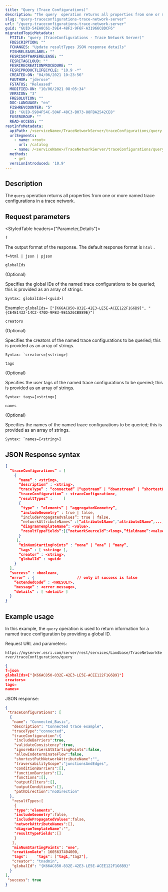 ```yaml
---
title: "Query (Trace Configurations)"
description: "The query  operation returns all properties from one or more named trace configurations in a trace network."
slug: "query-traceconfigurations-trace-network-server"
url: "/query-traceconfigurations-trace-network-server"
guid: "GUID-54EA8C61-39E4-48F2-9F6F-A31966C8DCF6"
migratedTopicMetadata:
  FTITLE: "query (TraceConfigurations - Trace Network Server)"
  FDESCRIPTION: ""
  FCHANGES: "Update resultTypes JSON response details"
  FISHRELEASELABEL: ""
  FESRISOFTWARERELEASE: ""
  FESRITAGCLOUD: ""
  FESRIRECREATIONPROCEDURE: ""
  FESRIPRODUCTLIFECYCLE: "10.9 -*"
  CREATED-ON: "04/06/2021 10:23:56"
  FAUTHOR: "jderose"
  FSTATUS: "Released"
  MODIFIED-ON: "10/06/2021 08:05:34"
  VERSION: "3"
  FRESOLUTION: ""
  DOC-LANGUAGE: "en"
  FISHREVCOUNTER: "5"
  ED: "GUID-5984F54C-50AF-48C3-B073-88FBA2542CE8"
  FUSERGROUP: ""
  READ-ACCESS: ""
restInfoMetadata:
  apiPath: /<serviceName>/TraceNetworkServer/traceConfigurations/query
  urlSegments:
    - name: <root>
      url: /catalog
    - name: /<serviceName>/TraceNetworkServer/traceConfigurations/query
  methods:
    - get
  versionIntroduced: '10.9'
---
```


## Description

The `query` operation returns all properties from one or more named trace configurations in a trace network.


##  Request parameters 

<StyledTable headers={"Parameter,Details"}>

<StyledTableRow>

<StyledTableCell cellStyle="markdown">

`f` 

</StyledTableCell>

<StyledTableCell cellStyle="markdown">

The output format of the response. The default response format is `html` .

```
f=html | json | pjson
``` 

</StyledTableCell>

</StyledTableRow>

<StyledTableRow>

<StyledTableCell cellStyle="markdown">

`globalIds` 

(Optional)

</StyledTableCell>

<StyledTableCell cellStyle="markdown">

Specifies the global IDs of the named trace configurations to be queried; this is provided as an array of strings.

```Syntax: globalIds=[<guid>]``` 

Example: `globalIds= ["{K66AC850-832E-42E3-LE5E-ACEE122F1G6B9}", "{CE4E1432-14C2-470D-9FB3-9E1526CB889E}"]` 

</StyledTableCell>

</StyledTableRow>

<StyledTableRow>

<StyledTableCell cellStyle="markdown">

`creators` 

(Optional)

</StyledTableCell>

<StyledTableCell cellStyle="markdown">

Specifies the creators of the named trace configurations to be queried; this is provided as an array of strings.

```
Syntax: `creators=[<string>]
```

</StyledTableCell>

</StyledTableRow>

<StyledTableRow>

<StyledTableCell cellStyle="markdown">

`tags` 

(Optional)

</StyledTableCell>

<StyledTableCell cellStyle="markdown">

Specifies the user tags of the named trace configurations to be queried; this is provided as an array of strings.

```
Syntax: tags=[<string>]
``` 

</StyledTableCell>

</StyledTableRow>

<StyledTableRow>

<StyledTableCell cellStyle="markdown">

`names` 

(Optional)

</StyledTableCell>

<StyledTableCell cellStyle="markdown">

Specifies the names of the named trace configurations to be queried; this is provided as an array of strings.

```
Syntax: `names=[<string>]
``` 

</StyledTableCell>

</StyledTableRow>

</StyledTable>

## JSON Response syntax

```json
{ 
  “traceConfigurations” : [ 
    { 
      “name” : <string>, 
      “description” : <string>, 
      “traceType” : “connected” |“upstream” | “downstream” | “shortestPath”,  
      “traceConfiguration” : <traceConfiguration>, 
      “resultTypes” :     [
      { 
       “type” : ”elements” | “aggregatedGeometry”,
       “includeGeometry" : true | false,
       “includePropagatedValues”: true | false,
       “networkAttributeNames" :[“attribute1Name","attribute2Name”,...],
       “diagramTemplateName”: <value>, 
       “resultTypeFields”:[{“networkSourceId”:<long>,”fieldname”:<value>},...]
      }
     ],  
      “minNumStartingPoints” : “none” | “one” | “many”, 
      “tags” : [ <string> ], 
      “creator” : <string>, 
      “globalId” : <guid> 
    } 
  ], 
  “success” : <boolean>, 
  “error” : {                   // only if success is false 
    “extendedCode” : <HRESULT>, 
    “message” : <error message>, 
    “details” : [ <detail> ] 
  } 
} 
```

 

## Example usage

In this example, the `query` operation is used to return information for a named trace configuration by providing a global ID.

Request URL and parameters:

`https://myserver.esri.com/server/rest/services/Landbase/TraceNetworkServer/traceConfigurations/query` 

```json
{
f=json
globalIds=["{K66AC850-832E-42E3-LE5E-ACEE122F1G6B9}"]
creators=
tags=
names=


```

 

JSON response:

```json
{
 "traceConfigurations": [
  {
   "name": "Connected_Basic",
   "description": "Connected trace example",
   "traceType":"connected",
   "traceConfiguration":{
    "includeBarriers":true,
    "validateConsistency":true,
    "ignoreBarriersAtStartingPoints":false,
    "allowIndeterminateFlow":false,
    "shortestPathNetworkAttributeName":"",
    "traversabilityScope":"junctionsAndEdges",
    "conditionBarriers":[],
    "functionBarriers":[],
    "functions":[],
    "outputFilters":[],
    "outputConditions":[],
    "pathDirection":"noDirection"
  },
   "resultTypes:[
    {
    "type":"elements",
    "includeGeometry":false,
    "includePropagatedValues":false,
    "networkAttributeNames":[],
    "diagramTemplateName":"",
    "resultTypeFields":[]
    }
   ],
   "minNumStartingPoints": "one",
   "creationDate": 1605637404000,
   "tags":    "tags": ["tag1,"tag2"],
   "creator": "tnadmin",
   "globalId": "{K66AC850-832E-42E3-LE5E-ACEE122F1G6B9}"
  }
],
 "success": true
}
```

 
